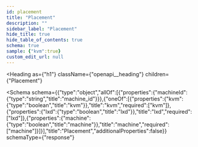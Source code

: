 ```yaml
---
id: placement
title: "Placement"
description: ""
sidebar_label: "Placement"
hide_title: true
hide_table_of_contents: true
schema: true
sample: {"kvm":true}
custom_edit_url: null
---
```



<Heading
  as={"h1"}
  className={"openapi__heading"}
  children={"Placement"}
>
</Heading>





<Schema
  schema={{"type":"object","allOf":[{"properties":{"machineId":{"type":"string","title":"machine_id"}}},{"oneOf":[{"properties":{"kvm":{"type":"boolean","title":"kvm"}},"title":"kvm","required":["kvm"]},{"properties":{"lxd":{"type":"boolean","title":"lxd"}},"title":"lxd","required":["lxd"]},{"properties":{"machine":{"type":"boolean","title":"machine"}},"title":"machine","required":["machine"]}]}],"title":"Placement","additionalProperties":false}}
  schemaType={"response"}
>
  
</Schema>
            